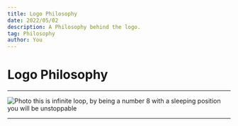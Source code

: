 ```yaml
---
title: Logo Philosophy
date: 2022/05/02
description: A Philosophy behind the logo.
tag: Philosophy
author: You
---
```


# Logo Philosophy
---

<Image
  src="/images/android-chrome-512x512.png"
  alt="Photo"
  width={192}
  height={192}
  priority
  className="next-image"
/>
this is infinite loop, by being a number 8 with a sleeping position you will be unstoppable

---
